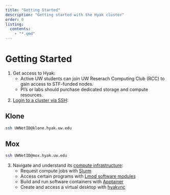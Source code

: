 ```yaml
---
title: "Getting Started"
description: "Getting started with the Hyak cluster"
order: 0
listing:
  contents:
    - "*.qmd"
---
```


# Getting Started

1.  Get access to Hyak:
    -   Active UW students can join UW Reserach Computing Club (RCC) to gain access to STF-funded nodes.
    -   PI's or labs should purchase dedicated storage and compute resources.
2.  [Login to a cluster via SSH](./connect-ssh.qmd):

::: panel-tabset
## Klone

``` bash
ssh UWNetID@klone.hyak.uw.edu
```

## Mox

``` bash
ssh UWNetID@mox.hyak.uw.edu
```
:::

3.  Navigate and understand its [compute infrastructure](../compute/index.qmd):
    -   Request compute jobs with [Slurm](../compute/slurm.qmd)
    -   Access certain programs with [Lmod software modules](../compute/lmod.qmd)
    -   Build and run software containers with [Apptainer](../compute/apptainer.qmd)
    -   Create and access a virtual desktop with [hyakvnc](../start/hyakvnc.qmd)
